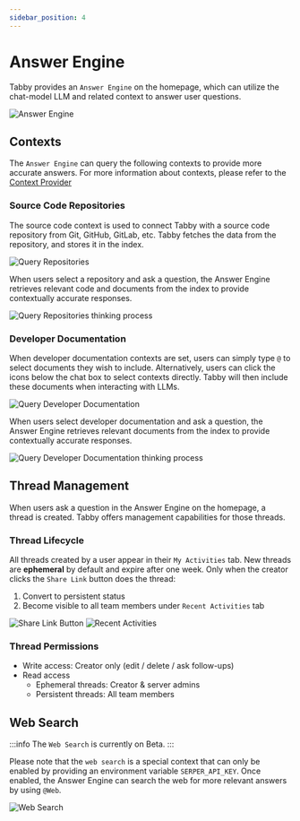 ```yaml
---
sidebar_position: 4
---
```



# Answer Engine

Tabby provides an `Answer Engine` on the homepage,
which can utilize the chat-model LLM and related context to answer user questions.

<img src={AnswerEngineUrl} alt="Answer Engine" />

## Contexts

The `Answer Engine` can query the following contexts to provide more accurate answers.
For more information about contexts, please refer to the [Context Provider](../context/index.mdx)

### Source Code Repositories
The source code context is used to connect Tabby with a source code repository from Git, GitHub, GitLab, etc. Tabby fetches the data from the repository, and stores it in the index.

<img src={RepositorySelectUrl} alt="Query Repositories" />

When users select a repository and ask a question, the Answer Engine retrieves relevant code and documents from the index to provide contextually accurate responses.

<img src={RepositoryThinkingProcessUrl} alt="Query Repositories thinking process" />

### Developer Documentation
When developer documentation contexts are set, users can simply type `@` to select documents they wish to include. Alternatively, users can click the icons below the chat box to select contexts directly. Tabby will then include these documents when interacting with LLMs.

<img src={MentionDocumentationUrl} alt="Query Developer Documentation" />

When users select developer documentation and ask a question, the Answer Engine retrieves relevant documents from the index to provide contextually accurate responses.

<img src={DocThinkingProcessUrl} alt="Query Developer Documentation thinking process"  />

## Thread Management
When users ask a question in the Answer Engine on the homepage, a thread is created. Tabby offers management capabilities for those threads.

### Thread Lifecycle
All threads created by a user appear in their `My Activities` tab. New threads are **ephemeral** by default and expire after one week. Only when the creator clicks the `Share Link` button does the thread:
1. Convert to persistent status
2. Become visible to all team members under `Recent Activities` tab

<img src={ShareLinkButtonUrl} alt="Share Link Button" />
<img src={RecentActivitiesUrl} alt="Recent Activities"  />

### Thread Permissions
- Write access: Creator only (edit / delete / ask follow-ups)
- Read access
  - Ephemeral threads:  Creator & server admins
  - Persistent threads: All team members

## Web Search

:::info
The `Web Search` is currently on Beta.
:::

Please note that the `web search` is a special context that can only be enabled by providing an environment variable `SERPER_API_KEY`. Once enabled, the Answer Engine can search the web for more relevant answers by using `@Web`.

<img src={WebSearchUrl} alt="Web Search" />
